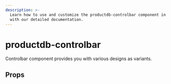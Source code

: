 ```yaml
---
description: >-
  Learn how to use and customize the productdb-controlbar component in ProductDB's UI Kit
  with our detailed documentation.
---
```


# productdb-controlbar

Controlbar component provides you with various designs as variants.

## Props

<PropsTable of="productdb-controlbar" />

<head>
  <title>UI Kit productdb-controlbar</title>
</head>
